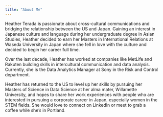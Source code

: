 ```yaml
---
title: "About Me"
---
```


Heather Terada is passionate about cross-cultural communications and bridging the relationship between the US and Japan. Gaining an interest in Japanese culture and language during her undergraduate degree in Asian Studies, Heather decided to earn her Masters in International Relations at Waseda University in Japan where she fell in love with the culture and decided to begin her career full time. 

Over the last decade, Heather has worked at companies like MetLife and Rakuten building skills in intercultural communication and data analysis. Currently, she is the Data Analytics Manager at Sony in the Risk and Control department. 

Heather has returned to the US to level up her skills by pursuing her Masters of Science in Data Science at her alma mater, Willamette University, and hopes to share her work experiences with people who are interested in pursuing a corporate career in Japan, especially women in the STEM fields. She would love to connect on LinkedIn or meet to grab a coffee while she’s in Portland.
